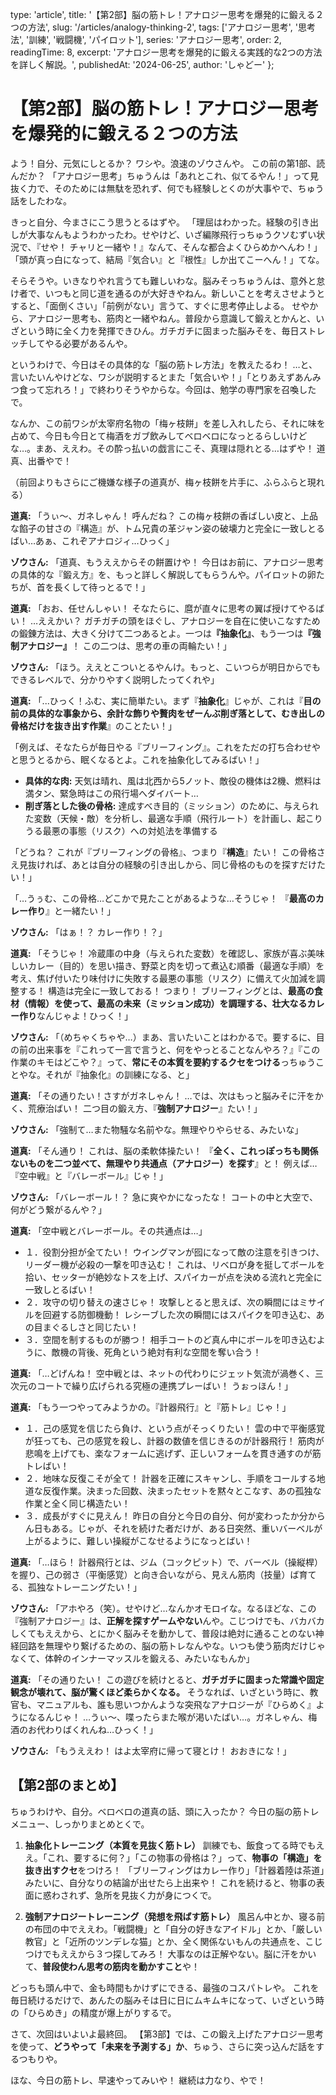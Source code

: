 
  type: 'article',
  title: '【第2部】脳の筋トレ！アナロジー思考を爆発的に鍛える２つの方法',
  slug: '/articles/analogy-thinking-2',
  tags: ['アナロジー思考', '思考法', '訓練', '戦闘機', 'パイロット'],
  series: 'アナロジー思考',
  order: 2,
  readingTime: 8,
  excerpt: 'アナロジー思考を爆発的に鍛える実践的な2つの方法を詳しく解説。',
  publishedAt: '2024-06-25',
  author: 'しゃどー'
};

# 【第2部】脳の筋トレ！アナロジー思考を爆発的に鍛える２つの方法

よう！自分、元気にしとるか？ ワシや。浪速のゾウさんや。
この前の第1部、読んだか？ 「アナロジー思考」ちゅうんは「あれとこれ、似てるやん！」って見抜く力で、そのためには無駄を恐れず、何でも経験しとくのが大事やで、ちゅう話をしたわな。

きっと自分、今まさにこう思うとるはずや。
「理屈はわかった。経験の引き出しが大事なんもようわかったわ。せやけど、いざ編隊飛行っちゅうクソむずい状況で、『せや！ チャリと一緒や！』なんて、そんな都合よくひらめかへんわ！」「頭が真っ白になって、結局『気合い』と『根性』しか出てこーへん！」てな。

そらそうや。いきなりやれ言うても難しいわな。脳みそっちゅうんは、意外と怠け者で、いつもと同じ道を通るのが大好きやねん。新しいことを考えさせようとすると、「面倒くさい」「前例がない」言うて、すぐに思考停止しよる。
せやから、アナロジー思考も、筋肉と一緒やねん。普段から意識して鍛えとかんと、いざという時に全く力を発揮できひん。ガチガチに固まった脳みそを、毎日ストレッチしてやる必要があるんや。

というわけで、今日はその具体的な「脳の筋トレ方法」を教えたるわ！
…と、言いたいんやけどな、ワシが説明するとまた「気合いや！」「とりあえずあんみつ食って忘れろ！」で終わりそうやからな。今回は、勉学の専門家を召喚したで。

なんか、この前ワシが太宰府名物の「梅ヶ枝餅」を差し入れしたら、それに味を占めて、今日も今日とて梅酒をガブ飲みしてベロベロになっとるらしいけどな…。まあ、ええわ。その酔っ払いの戯言にこそ、真理は隠れとる…はずや！ 道真、出番やで！

（前回よりもさらにご機嫌な様子の道真が、梅ヶ枝餅を片手に、ふらふらと現れる）

**道真:** 「うぃ～、ガネしゃん！ 呼んだね？ この梅ヶ枝餅の香ばしい皮と、上品な餡子の甘さの『構造』が、トム兄貴の革ジャン姿の破壊力と完全に一致しとるばい…あぁ、これぞアナロジィ…ひっく」

**ゾウさん:** 「道真、もうええからその餅置けや！ 今日はお前に、アナロジー思考の具体的な『鍛え方』を、もっと詳しく解説してもらうんや。パイロットの卵たちが、首を長くして待っとるで！」

**道真:** 「おお、任せんしゃい！ そなたらに、麿が直々に思考の翼ば授けてやるばい！ …ええかい？ ガチガチの頭をほぐし、アナロジーを自在に使いこなすための鍛錬方法は、大きく分けて二つあるとよ。一つは<Highlight>**『抽象化』**</Highlight>、もう一つは<Highlight>**『強制アナロジー』**</Highlight>！ この二つは、思考の車の両輪たい！」

**ゾウさん:** 「ほう。ええとこついとるやんけ。もっと、こいつらが明日からでもできるレベルで、分かりやすく説明したってくれや」

**道真:** 「...ひっく！ふむ、実に簡単たい。まず『**抽象化**』じゃが、これは『**目の前の具体的な事象から、余計な飾りや贅肉をぜーんぶ削ぎ落として、むき出しの骨格だけを抜き出す作業**』のことたい！」

「例えば、そなたらが毎日やる『ブリーフィング』。これをただの打ち合わせやと思うとるから、眠くなるとよ。これを抽象化してみるばい！」

*   **具体的な肉:** 天気は晴れ、風は北西から5ノット、敵役の機体は2機、燃料は満タン、緊急時はこの飛行場へダイバート…
*   **削ぎ落とした後の骨格:** 達成すべき目的（ミッション）のために、与えられた変数（天候・敵）を分析し、最適な手順（飛行ルート）を計画し、起こりうる最悪の事態（リスク）への対処法を準備する

「どうね？ これが『ブリーフィングの骨格』、つまり『**構造**』たい！ この骨格さえ見抜ければ、あとは自分の経験の引き出しから、同じ骨格のものを探すだけたい！」

「…うぅむ、この骨格…どこかで見たことがあるような…そうじゃ！ 『**最高のカレー作り**』と一緒たい！」

**ゾウさん:** 「はぁ！？ カレー作り！？」

**道真:** 「そうじゃ！ 冷蔵庫の中身（与えられた変数）を確認し、家族が喜ぶ美味しいカレー（目的）を思い描き、野菜と肉を切って煮込む順番（最適な手順）を考え、焦げ付いたり味付けに失敗する最悪の事態（リスク）に備えて火加減を調整する！ 構造は完全に一致しておる！ つまり！ ブリーフィングとは、**最高の食材（情報）を使って、最高の未来（ミッション成功）を調理する、壮大なるカレー作り**なんじゃよ！ひっく！」

**ゾウさん:** 「（めちゃくちゃや…）まあ、言いたいことはわかるで。要するに、目の前の出来事を『これって一言で言うと、何をやっとることなんやろ？』『この作業のキモはどこや？』って、<Highlight>**常にその本質を要約するクセをつける**</Highlight>っちゅうことやな。それが『抽象化』の訓練になる、と」

**道真:** 「その通りたい！さすがガネしゃん！ …では、次はもっと脳みそに汗をかく、荒療治ばい！ 二つ目の鍛え方、『**強制アナロジー**』たい！」

**ゾウさん:** 「強制て…また物騒な名前やな。無理やりやらせる、みたいな」

**道真:** 「そん通り！ これは、脳の柔軟体操たい！ 『**全く、これっぽっちも関係ないものを二つ並べて、無理やり共通点（アナロジー）を探す**』と！ 例えば…『空中戦』と『バレーボール』じゃ！」

**ゾウさん:** 「バレーボール！？ 急に爽やかになったな！ コートの中と大空で、何がどう繋がるんや？」

**道真:** 「空中戦とバレーボール。その共通点は…」
* １．役割分担が全てたい！ ウイングマンが囮になって敵の注意を引きつけ、リーダー機が必殺の一撃を叩き込む！ これは、リベロが身を挺してボールを拾い、セッターが絶妙なトスを上げ、スパイカーが点を決める流れと完全に一致しとるばい！
* ２．攻守の切り替えの速さじゃ！ 攻撃しとると思えば、次の瞬間にはミサイルを回避する防御機動！ レシーブした次の瞬間にはスパイクを叩き込む、あの目まぐるしさと同じたい！
* ３．空間を制するものが勝つ！ 相手コートのど真ん中にボールを叩き込むように、敵機の背後、死角という絶対有利な空間を奪い合う！

**道真:** 「…どげんね！ 空中戦とは、ネットの代わりにジェット気流が渦巻く、三次元のコートで繰り広げられる究極の連携プレーばい！ うぉっほん！」

**道真:** 「もう一つやってみようかの。『計器飛行』と『筋トレ』じゃ！」
* １．己の感覚を信じたら負け、という点がそっくりたい！ 雲の中で平衡感覚が狂っても、己の感覚を殺し、計器の数値を信じきるのが計器飛行！ 筋肉が悲鳴を上げても、楽なフォームに逃げず、正しいフォームを貫き通すのが筋トレばい！
* ２．地味な反復こそが全て！ 計器を正確にスキャンし、手順をコールする地道な反復作業。決まった回数、決まったセットを黙々とこなす、あの孤独な作業と全く同じ構造たい！
* ３．成長がすぐに見えん！ 昨日の自分と今日の自分、何が変わったか分からん日もある。じゃが、それを続けた者だけが、ある日突然、重いバーベルが上がるように、難しい操縦がこなせるようになっとばい！

**道真:** 「…ほら！ 計器飛行とは、ジム（コックピット）で、バーベル（操縦桿）を握り、己の弱さ（平衡感覚）と向き合いながら、見えん筋肉（技量）ば育てる、孤独なトレーニングたい！」

**ゾウさん:** 「アホやろ（笑）。せやけど…なんかオモロイな。なるほどな、この『強制アナロジー』は、**正解を探すゲームやない**んや。こじつけでも、バカバカしくてもええから、とにかく脳みそを動かして、普段は絶対に通ることのない神経回路を無理やり繋げるための、脳の筋トレなんやな。いつも使う筋肉だけじゃなくて、体幹のインナーマッスルを鍛える、みたいなもんか」

**道真:** 「その通りたい！ この遊びを続けとると、<Highlight>**ガチガチに固まった常識や固定観念が壊れて、脳が驚くほど柔らかくなる。**</Highlight> そうなれば、いざという時に、教官も、マニュアルも、誰も思いつかんような突飛なアナロジーが『ひらめく』ようになるんじゃ！ …うぃ～、喋ったらまた喉が渇いたばい…。ガネしゃん、梅酒のお代わりばくれんね…ひっく！」

**ゾウさん:** 「もうええわ！ はよ太宰府に帰って寝とけ！ おおきにな！」

## 【第2部のまとめ】

ちゅうわけや、自分。ベロベロの道真の話、頭に入ったか？
今日の脳の筋トレメニュー、しっかりまとめとくで。

1.  <Highlight>**抽象化トレーニング（本質を見抜く筋トレ）**</Highlight>
    訓練でも、飯食ってる時でもええ。「これ、要するに何？」「この物事の骨格は？」って、<Highlight>**物事の「構造」を抜き出すクセ**</Highlight>をつけろ！ 「ブリーフィングはカレー作り」「計器着陸は茶道」みたいに、自分なりの結論が出せたら上出来や！ これを続けると、物事の表面に惑わされず、急所を見抜く力が身につくで。

2.  <Highlight>**強制アナロジートレーニング（発想を飛ばす筋トレ）**</Highlight>
    風呂ん中とか、寝る前の布団の中でええわ。「戦闘機」と「自分の好きなアイドル」とか、「厳しい教官」と「近所のツンデレな猫」とか、全く関係ないもんの共通点を、こじつけでもええから３つ探してみろ！ 大事なのは正解やない。脳に汗をかいて、<Highlight>**普段使わん思考の筋肉を動かすこと**</Highlight>や！

どっちも頭ん中で、金も時間もかけずにできる、最強のコスパトレや。
これを毎日続けるだけで、あんたの脳みそは日に日にムキムキになって、いざという時の「ひらめき」の精度が爆上がりするで。

さて、次回はいよいよ最終回。
【第3部】では、この鍛え上げたアナロジー思考を使って、**どうやって「未来を予測する」か**、ちゅう、さらに突っ込んだ話をするつもりや。

ほな、今日の筋トレ、早速やってみいや！
継続は力なり、やで！

